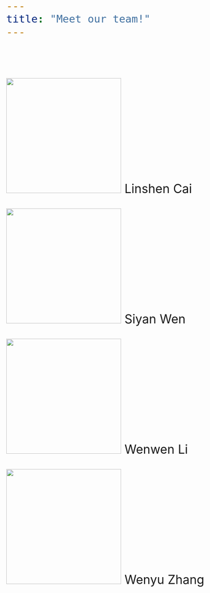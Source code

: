 ```yaml
---
title: "Meet our team!"
---
```


<style type="text/css">
h1.title {
  font-size: 38px;
  text-align: center;
}
  body{
  font-size: 24pt;
}
</style>

<br />

<img src="images/cai.jpg" width="300" height="300">  Linshen Cai <LinshenC>

<img src="images/wenwen.jpg" width="300" height="300"> Siyan Wen

<img src="images/Li.jpg" width="300" height="300"> Wenwen Li

<img src="images/Av.jpg" width="300" height="300"> Wenyu Zhang 